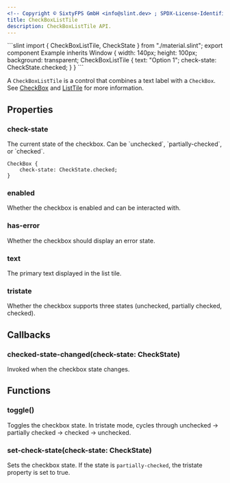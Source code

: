 ```yaml
---
<!-- Copyright © SixtyFPS GmbH <info@slint.dev> ; SPDX-License-Identifier: MIT -->
title: CheckBoxListTile
description: CheckBoxListTile API.
---
```



<CodeSnippetMD imagePath="/src/assets/generated/checkboxlisttile.png" scale="3" imageWidth="140" imageHeight="100" imageAlt="">
```slint
import { CheckBoxListTile, CheckState } from "./material.slint";
export component Example inherits Window {
    width: 140px;
    height: 100px;
    background: transparent;
    CheckBoxListTile {
        text: "Option 1";
        check-state: CheckState.checked;
    }
}
```
</CodeSnippetMD>

A `CheckBoxListTile` is a control that combines a text label with a `CheckBox`. See [CheckBox](/components/checkboxes/check_box/) and [ListTile](/components/list_tile/) for more information.

## Properties

### check-state
<SlintProperty propName="check-state" typeName="enum" enumName="CheckState" propertyVisibility="in-out">
The current state of the checkbox. Can be `unchecked`, `partially-checked`, or `checked`.

```slint "check-state: CheckState.checked;"
CheckBox {
    check-state: CheckState.checked;
}
```
</SlintProperty>


### enabled
<SlintProperty propName="enabled" typeName="bool" defaultValue="true">
Whether the checkbox is enabled and can be interacted with.
</SlintProperty>

### has-error
<SlintProperty propName="has-error" typeName="bool">
Whether the checkbox should display an error state.
</SlintProperty>

### text
<SlintProperty propName="text" typeName="string">
The primary text displayed in the list tile.
</SlintProperty>

### tristate
<SlintProperty propName="tristate" typeName="bool">
Whether the checkbox supports three states (unchecked, partially checked, checked).
</SlintProperty>

## Callbacks

### checked-state-changed(check-state: CheckState)
Invoked when the checkbox state changes.

## Functions

### toggle()
Toggles the checkbox state. In tristate mode, cycles through unchecked → partially checked → checked → unchecked.

### set-check-state(check-state: CheckState)
Sets the checkbox state. If the state is `partially-checked`, the tristate property is set to true.